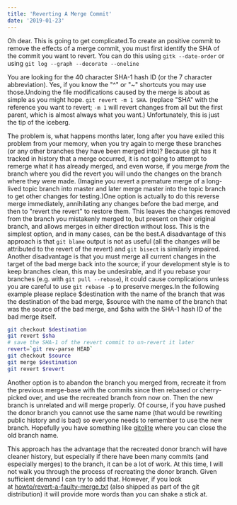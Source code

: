 ```yaml
---
title: 'Reverting A Merge Commit'
date: '2019-01-23'
---
```


Oh dear. This is going to get complicated.To create an positive commit to remove the effects of a merge commit, you must first identify the SHA of the commit you want to revert. You can do this using `gitk --date-order` or using `git log --graph --decorate --oneline`

You are looking for the 40 character SHA-1 hash ID (or the 7 character abbreviation). Yes, if you know the "^" or "~" shortcuts you may use those.Undoing the file modifications caused by the merge is about as simple as you might hope. `git revert -m 1 SHA`. (replace "SHA" with the reference you want to revert; `-m 1` will revert changes from all but the first parent, which is almost always what you want.) Unfortunately, this is just the tip of the iceberg.

The problem is, what happens months later, long after you have exiled this problem from your memory, when you try again to merge these branches (or any other branches they have been merged into)? Because git has it tracked in history that a merge occurred, it is not going to attempt to remerge what it has already merged, and even worse, if you merge *from* the branch where you did the revert you will undo the changes on the branch where they were made. (Imagine you revert a premature merge of a long-lived topic branch into master and later merge master into the topic branch to get other changes for testing.)One option is actually to do this reverse merge immediately, annihilating any changes before the bad merge, and then to "revert the revert" to restore them. This leaves the changes removed from the branch you mistakenly merged to, but present on their original branch, and allows merges in either direction without loss. This is the simplest option, and in many cases, can be the best.A disadvantage of this approach is that `git blame` output is not as useful (all the changes will be attributed to the revert of the revert) and `git bisect` is similarly impaired. Another disadvantage is that you must merge all current changes in the target of the bad merge back into the source; if your development style is to keep branches clean, this may be undesirable, and if you rebase your branches (e.g. with `git pull --rebase`), it could cause complications unless you are careful to use `git rebase -p` to preserve merges.In the following example please replace $destination with the name of the branch that was the destination of the bad merge, $source with the name of the branch that was the source of the bad merge, and \$sha with the SHA-1 hash ID of the bad merge itself.

```sh
git checkout $destination
git revert $sha
# save the SHA-1 of the revert commit to un-revert it later
revert=`git rev-parse HEAD`
git checkout $source
git merge $destination
git revert $revert
```

Another option is to abandon the branch you merged from, recreate it from the previous merge-base with the commits since then rebased or cherry-picked over, and use the recreated branch from now on. Then the new branch is unrelated and will merge properly. Of course, if you have pushed the donor branch you cannot use the same name (that would be rewriting public history and is bad) so everyone needs to remember to use the new branch. Hopefully you have something like [gitolite](https://github.com/sitaramc/gitolite) where you can close the old branch name.

This approach has the advantage that the recreated donor branch will have cleaner history, but especially if there have been many commits (and especially merges) to the branch, it can be a lot of work. At this time, I will not walk you through the process of recreating the donor branch. Given sufficient demand I can try to add that. However, if you look at [howto/revert-a-faulty-merge.txt](https://www.kernel.org/pub/software/scm/git/docs/howto/revert-a-faulty-merge.txt) (also shipped as part of the git distribution) it will provide more words than you can shake a stick at.
